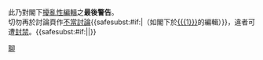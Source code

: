 {{{icon|[[File:Stop hand nuvola.svg|30px]] }}}此乃對閣下[[Wikipedia:扰乱性编辑|擾亂性編輯]]之'''最後警告'''。<br />切勿再於討論頁作[[Wikipedia:討論頁指導方針|不當討論]]{{<includeonly>safesubst:</includeonly>#if:{{{1|}}}|（如閣下於[[{{{1}}}]]的編輯）}}，違者可遭[[Wikipedia:封禁方針|封禁]]。{{<includeonly>safesubst:</includeonly>#if:{{{2|}}}|{{{2}}}|}}<!-- Template:uw-chat4 --><noinclude>
{{Templatesnotice|param1=page|series = uw-chat|max = 4|escalate = yes}}
[[Category:用戶警告模板|聊]]
</noinclude>